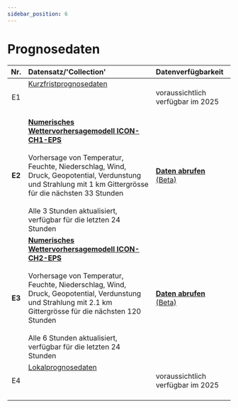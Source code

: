 ```yaml
---
sidebar_position: 6
---
```


# Prognosedaten

| Nr.    | Datensatz/'Collection' | Datenverfügbarkeit |
|:------:|:---------|:---------|
| E1     | [Kurzfristprognosedaten](/e-forecast-data/e1-short-term-forecast-data) <br></br>  <br></br> | voraussichtlich verfügbar im 2025 |
| **E2** | [**Numerisches Wettervorhersagemodell ICON-CH1-EPS**](/e-forecast-data/e2-e3-numerical-weather-forecasting-model) <br></br> Vorhersage von Temperatur, Feuchte, Niederschlag, Wind, Druck, Geopotential, Verdunstung und Strahlung mit 1 km Gittergrösse für die nächsten 33 Stunden <br></br> Alle 3 Stunden aktualisiert, verfügbar für die letzten 24 Stunden | [**Daten abrufen** (Beta)](/e-forecast-data/e2-e3-numerical-weather-forecasting-model?download-options=restapi#download-options) |
| **E3** | [**Numerisches Wettervorhersagemodell ICON-CH2-EPS**](/e-forecast-data/e2-e3-numerical-weather-forecasting-model) <br></br> Vorhersage von Temperatur, Feuchte, Niederschlag, Wind, Druck, Geopotential, Verdunstung und Strahlung mit 2.1 km Gittergrösse für die nächsten 120 Stunden <br></br> Alle 6 Stunden aktualisiert, verfügbar für die letzten 24 Stunden | [**Daten abrufen** (Beta)](/e-forecast-data/e2-e3-numerical-weather-forecasting-model?download-options=restapi#download-options) |
| E4     | [Lokalprognosedaten](/e-forecast-data/e4-local-forecast-data) <br></br>  <br></br> | voraussichtlich verfügbar im 2025 |

